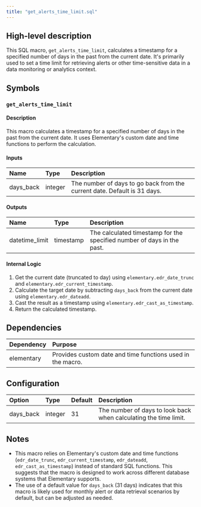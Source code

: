 ```yaml
---
title: "get_alerts_time_limit.sql"
---
```


## High-level description
This SQL macro, `get_alerts_time_limit`, calculates a timestamp for a specified number of days in the past from the current date. It's primarily used to set a time limit for retrieving alerts or other time-sensitive data in a data monitoring or analytics context.

## Symbols

### `get_alerts_time_limit`
#### Description
This macro calculates a timestamp for a specified number of days in the past from the current date. It uses Elementary's custom date and time functions to perform the calculation.

#### Inputs
| Name | Type | Description |
|:-----|:-----|:------------|
| days_back | integer | The number of days to go back from the current date. Default is 31 days. |

#### Outputs
| Name | Type | Description |
|:-----|:-----|:------------|
| datetime_limit | timestamp | The calculated timestamp for the specified number of days in the past. |

#### Internal Logic
1. Get the current date (truncated to day) using `elementary.edr_date_trunc` and `elementary.edr_current_timestamp`.
2. Calculate the target date by subtracting `days_back` from the current date using `elementary.edr_dateadd`.
3. Cast the result as a timestamp using `elementary.edr_cast_as_timestamp`.
4. Return the calculated timestamp.

## Dependencies
| Dependency | Purpose |
|:-----------|:--------|
| elementary | Provides custom date and time functions used in the macro. |

## Configuration
| Option | Type | Default | Description |
|:-------|:-----|:--------|:------------|
| days_back | integer | 31 | The number of days to look back when calculating the time limit. |

## Notes
- This macro relies on Elementary's custom date and time functions (`edr_date_trunc`, `edr_current_timestamp`, `edr_dateadd`, `edr_cast_as_timestamp`) instead of standard SQL functions. This suggests that the macro is designed to work across different database systems that Elementary supports.
- The use of a default value for `days_back` (31 days) indicates that this macro is likely used for monthly alert or data retrieval scenarios by default, but can be adjusted as needed.